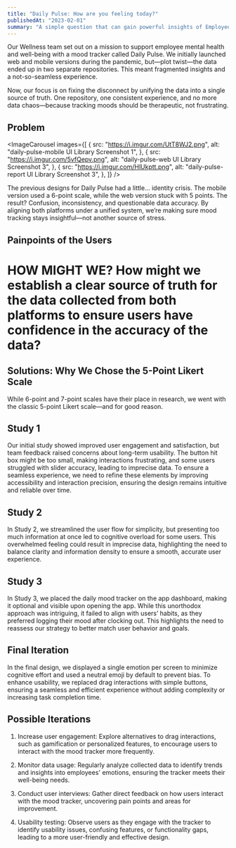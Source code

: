 ```yaml
---
title: "Daily Pulse: How are you feeling today?"
publishedAt: "2023-02-01"
summary: "A simple question that can gain powerful insights of Employees"
---
```


<ImageBlock
    src="https://i.imgur.com/1NjJykA.png"
    alt="Sprout UI Library Screenshot"
    width={1200}
    height={630}
/>

Our Wellness team set out on a mission to support employee mental health and well-being with a mood tracker called Daily Pulse. We initially launched web and mobile versions during the pandemic, but—plot twist—the data ended up in two separate repositories. This meant fragmented insights and a not-so-seamless experience.

Now, our focus is on fixing the disconnect by unifying the data into a single source of truth. One repository, one consistent experience, and no more data chaos—because tracking moods should be therapeutic, not frustrating.

## Problem

<ImageCarousel
    images={[
        {
            src: "https://i.imgur.com/UtT8WJ2.png",
            alt: "daily-pulse-mobile UI Library Screenshot 1",
        },
        {
            src: "https://i.imgur.com/5vfQepv.png",
            alt: "daily-pulse-web UI Library Screenshot 3",
        },
        {
            src: "https://i.imgur.com/HlUkptt.png",
            alt: "daily-pulse-report UI Library Screenshot 3",
        },
    ]}
/>

The previous designs for Daily Pulse had a little… identity crisis. The mobile version used a 6-point scale, while the web version stuck with 5 points. The result? Confusion, inconsistency, and questionable data accuracy. By aligning both platforms under a unified system, we’re making sure mood tracking stays insightful—not another source of stress.

## Painpoints of the Users

<div className="flex flex-col gap-4 mt-4">
    <ChallengeCard
        number={1}
        title="Inconsistent Data Tracking"
        description="Users expected a seamless mood-tracking experience but instead got two disconnected data sources—one for web, one for mobile. This made it impossible to get a comprehensive view of their emotional trends over time."
    />
    <ChallengeCard
        number={2}
        title="Inefficient use of time"
        description="Manually piecing together mood data from two platforms? Not exactly the stress-free experience we aimed for. Instead of quick insights, users had to waste time reconciling their own data, which kind of defeats the whole purpose."
    />
    <ChallengeCard
        number={3}
        title="Lack of trust in the data"
        description="With two repositories, which one is the real MVP? Users were left questioning the accuracy of their own data, making them less confident in the tool’s reliability."
    />
    <ChallengeCard
        number={4}
        title="Limited insights"
        description="By keeping web and mobile data separate, we missed out on deeper patterns and trends. A unified system would allow users to see the full picture rather than just scattered puzzle pieces."
    />
    <ChallengeCard
        number={5}
        title="Lower motivation to use the tool"
        description="A mood tracker that isn’t intuitive or reliable is one people won’t use. If the experience feels broken, users are less likely to engage, and the tool loses its impact altogether."
    />
</div>

# HOW MIGHT WE? How might we establish a clear source of truth for the data collected from both platforms to ensure users have confidence in the accuracy of the data?

## Solutions: Why We Chose the 5-Point Likert Scale

While 6-point and 7-point scales have their place in research, we went with the classic 5-point Likert scale—and for good reason.

<div className="flex flex-col gap-4 mt-4">
    <SolutionCard
        number={1}
        title=" Simplicity Wins"
        description="Users don’t want to overthink their mood rating. A 5-point scale is straightforward, familiar, and requires less cognitive effort, making it more likely that they’ll complete the survey and provide accurate responses."
    />
    <SolutionCard
        number={2}
        title=" The Neutral Middle Ground"
        description="We wanted to capture a balanced perspective, which is why having a midpoint was crucial. Instead of labeling emotions (which can be subjective and non-linear), we used a simple numerical scale (1 to 5), letting users rate their day without overcomplicating things."
    />
    <SolutionCard
        number={3}
        title="Recognizing Limitations"
        description="Let’s be real—measuring emotions is never 100% precise. Different users may interpret the scale differently, and no numerical system can fully capture the complexity of human mood."
    />
    <SolutionCard
        number={4}
        title="Beyond the Numbers"
        description="A Likert scale is great, but numbers alone don’t tell the full story. To truly understand users' experiences, qualitative insights—like open-ended questions or interviews—can help paint a more complete picture."
    />
</div>

## Study 1

<VideoBlock
    src="https://i.imgur.com/ecoYioq.mp4"
    alt="daily-pulse"
    classname="h-[635px]"
/>

Our initial study showed improved user engagement and satisfaction, but team feedback raised concerns about long-term usability. The button hit box might be too small, making interactions frustrating, and some users struggled with slider accuracy, leading to imprecise data. To ensure a seamless experience, we need to refine these elements by improving accessibility and interaction precision, ensuring the design remains intuitive and reliable over time.

## Study 2

<ImageBlock
    src="https://i.imgur.com/uClaXT1.png"
    alt="Sprout UI Library Screenshot"
    width={1200}
    height={630}
/>

In Study 2, we streamlined the user flow for simplicity, but presenting too much information at once led to cognitive overload for some users. This overwhelmed feeling could result in imprecise data, highlighting the need to balance clarity and information density to ensure a smooth, accurate user experience.

## Study 3

<ImageBlock
    src="https://i.imgur.com/AzcI7fh.png"
    alt="Sprout UI Library Screenshot"
    width={1200}
    height={630}
/>

In Study 3, we placed the daily mood tracker on the app dashboard, making it optional and visible upon opening the app. While this unorthodox approach was intriguing, it failed to align with users’ habits, as they preferred logging their mood after clocking out. This highlights the need to reassess our strategy to better match user behavior and goals.

## Final Iteration

<VideoBlock src="https://i.imgur.com/oBAISLb.mp4" alt="daily-pulse" />

In the final design, we displayed a single emotion per screen to minimize cognitive effort and used a neutral emoji by default to prevent bias. To enhance usability, we replaced drag interactions with simple buttons, ensuring a seamless and efficient experience without adding complexity or increasing task completion time.

## Possible Iterations

1. Increase user engagement: Explore alternatives to drag interactions, such as gamification or personalized features, to encourage users to interact with the mood tracker more frequently.

2. Monitor data usage: Regularly analyze collected data to identify trends and insights into employees' emotions, ensuring the tracker meets their well-being needs.

3. Conduct user interviews: Gather direct feedback on how users interact with the mood tracker, uncovering pain points and areas for improvement.

4. Usability testing: Observe users as they engage with the tracker to identify usability issues, confusing features, or functionality gaps, leading to a more user-friendly and effective design.
